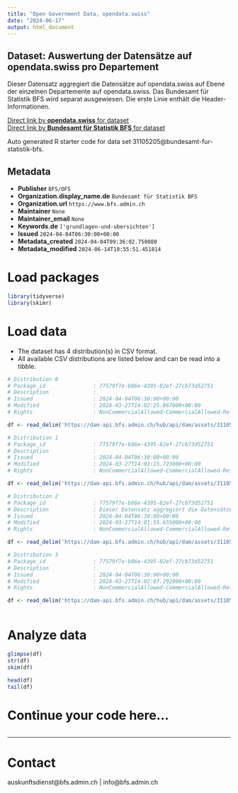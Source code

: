 ```yaml
---
title: "Open Government Data, opendata.swiss"
date: "2024-06-17"
output: html_document
---
```


## Dataset: Auswertung der Datensätze auf opendata.swiss pro Departement

Dieser Datensatz aggregiert die Datensätze auf opendata.swiss auf Ebene der einzelnen Departemente auf opendata.swiss. Das Bundesamt für Statistik BFS wird separat ausgewiesen. Die erste Linie enthält die Header-Informationen.

[Direct link by **opendata.swiss** for dataset](https://opendata.swiss/de/dataset/auswertung-der-datensatze-auf-opendata-swiss-pro-departement)<br>
[Direct link by **Bundesamt für Statistik BFS** for dataset](https://www.bfs.admin.ch/asset/de/ts-d-00.02-OGD-02)

Auto generated R starter code for data set 31105205@bundesamt-fur-statistik-bfs.

## Metadata

- **Publisher** `BFS/OFS`
- **Organization.display_name.de** `Bundesamt für Statistik BFS`
- **Organization.url** `https://www.bfs.admin.ch`
- **Maintainer** `None`
- **Maintainer_email** `None`
- **Keywords.de** `['grundlagen-und-ubersichten']`
- **Issued** `2024-04-04T06:30:00+00:00`
- **Metadata_created** `2024-04-04T09:36:02.750080`
- **Metadata_modified** `2024-06-14T10:55:51.451814`


# Load packages

```r

library(tidyverse)
library(skimr)

```

# Load data

-   The dataset has 4 distribution(s) in CSV format.
-   All available CSV distributions are listed below and can be read into a tibble.

```r

# Distribution 0
# Package_id               : 77579f7e-b86e-4395-82ef-27cb73d52751
# Description              : 
# Issued                   : 2024-04-04T06:30:00+00:00
# Modified                 : 2024-03-27T14:02:25.867000+00:00
# Rights                   : NonCommercialAllowed-CommercialAllowed-ReferenceNotRequired

df <- read_delim('https://dam-api.bfs.admin.ch/hub/api/dam/assets/31105222/master')

# Distribution 1
# Package_id               : 77579f7e-b86e-4395-82ef-27cb73d52751
# Description              : 
# Issued                   : 2024-04-04T06:30:00+00:00
# Modified                 : 2024-03-27T14:02:15.723000+00:00
# Rights                   : NonCommercialAllowed-CommercialAllowed-ReferenceNotRequired

df <- read_delim('https://dam-api.bfs.admin.ch/hub/api/dam/assets/31105218/master')

# Distribution 2
# Package_id               : 77579f7e-b86e-4395-82ef-27cb73d52751
# Description              : Dieser Datensatz aggregiert die Datensätze auf opendata.swiss auf Ebene der einzelnen Departemente auf opendata.swiss. Das Bundesamt für Statistik BFS wird separat ausgewiesen. Die erste Linie enthält die Header-Informationen.
# Issued                   : 2024-04-04T06:30:00+00:00
# Modified                 : 2024-03-27T14:01:55.655000+00:00
# Rights                   : NonCommercialAllowed-CommercialAllowed-ReferenceNotRequired

df <- read_delim('https://dam-api.bfs.admin.ch/hub/api/dam/assets/31105212/master')

# Distribution 3
# Package_id               : 77579f7e-b86e-4395-82ef-27cb73d52751
# Description              : 
# Issued                   : 2024-04-04T06:30:00+00:00
# Modified                 : 2024-03-27T14:02:07.292000+00:00
# Rights                   : NonCommercialAllowed-CommercialAllowed-ReferenceNotRequired

df <- read_delim('https://dam-api.bfs.admin.ch/hub/api/dam/assets/31105226/master')



```

# Analyze data

```r

glimpse(df)
str(df)
skim(df)

head(df)
tail(df)

```

# Continue your code here...

```r

```

------------------------------------------------------------------------

# Contact

auskunftsdienst@bfs.admin.ch | info@bfs.admin.ch
